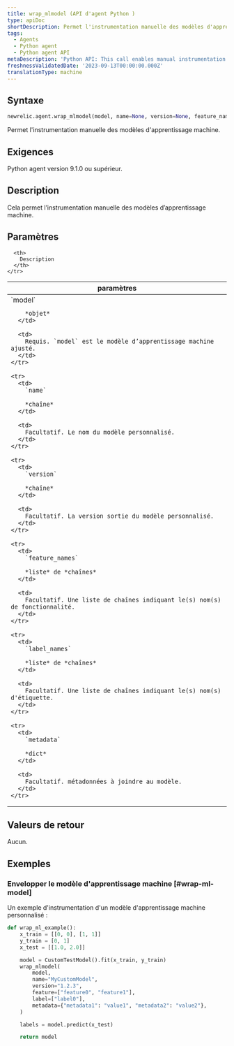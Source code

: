 ```yaml
---
title: wrap_mlmodel (API d'agent Python )
type: apiDoc
shortDescription: Permet l'instrumentation manuelle des modèles d'apprentissage machine
tags:
  - Agents
  - Python agent
  - Python agent API
metaDescription: 'Python API: This call enables manual instrumentation of machine learning models.'
freshnessValidatedDate: '2023-09-13T00:00:00.000Z'
translationType: machine
---
```


## Syntaxe

```py
newrelic.agent.wrap_mlmodel(model, name=None, version=None, feature_names=None, label_names=None, metadata=None)
```

Permet l'instrumentation manuelle des modèles d'apprentissage machine.

## Exigences

Python agent version 9.1.0 ou supérieur.

## Description

Cela permet l’instrumentation manuelle des modèles d’apprentissage machine.

## Paramètres

<table>
  <thead>
    <tr>
      <th width="25%">
        paramètres
      </th>

      <th>
        Description
      </th>
    </tr>
  </thead>

  <tbody>
    <tr>
      <td>
        `model`

        *objet*
      </td>

      <td>
        Requis. `model` est le modèle d’apprentissage machine ajusté.
      </td>
    </tr>

    <tr>
      <td>
        `name`

        *chaîne*
      </td>

      <td>
        Facultatif. Le nom du modèle personnalisé.
      </td>
    </tr>

    <tr>
      <td>
        `version`

        *chaîne*
      </td>

      <td>
        Facultatif. La version sortie du modèle personnalisé.
      </td>
    </tr>

    <tr>
      <td>
        `feature_names`

        *liste* de *chaînes*
      </td>

      <td>
        Facultatif. Une liste de chaînes indiquant le(s) nom(s) de fonctionnalité.
      </td>
    </tr>

    <tr>
      <td>
        `label_names`

        *liste* de *chaînes*
      </td>

      <td>
        Facultatif. Une liste de chaînes indiquant le(s) nom(s) d'étiquette.
      </td>
    </tr>

    <tr>
      <td>
        `metadata`

        *dict*
      </td>

      <td>
        Facultatif. métadonnées à joindre au modèle.
      </td>
    </tr>
  </tbody>
</table>

## Valeurs de retour

Aucun.

## Exemples

### Envelopper le modèle d'apprentissage machine [#wrap-ml-model]

Un exemple d'instrumentation d'un modèle d'apprentissage machine personnalisé :

```py
def wrap_ml_example():
    x_train = [[0, 0], [1, 1]]
    y_train = [0, 1]
    x_test = [[1.0, 2.0]]

    model = CustomTestModel().fit(x_train, y_train)
    wrap_mlmodel(
        model,
        name="MyCustomModel",
        version="1.2.3",
        feature=["feature0", "feature1"],
        label=["label0"],
        metadata={"metadata1": "value1", "metadata2": "value2"},
    )

    labels = model.predict(x_test)

    return model
```